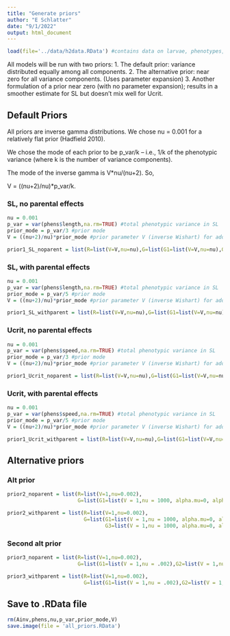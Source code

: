 ```yaml
---
title: "Generate priors"
author: "E Schlatter"
date: "9/1/2022"
output: html_document
---
```


```r
load(file='../data/h2data.RData') #contains data on larvae, phenotypes, and relatedness
```

All models will be run with two priors:
1. The default prior: variance distributed equally among all components.
2. The alternative prior: near zero for all variance components. (Uses parameter expansion)
3. Another formulation of a prior near zero (with no parameter expansion); results in a smoother estimate for SL but doesn't mix well for Ucrit.

## Default Priors

All priors are inverse gamma distributions. We chose nu = 0.001 for a relatively flat prior (Hadfield 2010).

We chose the mode of each prior to be p_var/k -- i.e., 1/k of the phenotypic variance (where k is the number of variance components).

The mode of the inverse gamma is V*nu/(nu+2). So,

V = ((nu+2)/nu)*p_var/k.

### SL, no parental effects

```r
nu = 0.001
p_var = var(phens$length,na.rm=TRUE) #total phenotypic variance in SL
prior_mode = p_var/3 #prior mode
V = ((nu+2)/nu)*prior_mode #prior parameter V (inverse Wishart) for additive genetic effect

prior1_SL_noparent = list(R=list(V=V,nu=nu),G=list(G1=list(V=V,nu=nu),G2=list(V=V,nu=nu)))
```

### SL, with parental effects

```r
nu = 0.001
p_var = var(phens$length,na.rm=TRUE) #total phenotypic variance in SL
prior_mode = p_var/5 #prior mode
V = ((nu+2)/nu)*prior_mode #prior parameter V (inverse Wishart) for additive genetic effect

prior1_SL_withparent = list(R=list(V=V,nu=nu),G=list(G1=list(V=V,nu=nu),G2=list(V=V,nu=nu),G3=list(V=V,nu=nu),G4=list(V=V,nu=nu)))
```

### Ucrit, no parental effects

```r
nu = 0.001
p_var = var(phens$speed,na.rm=TRUE) #total phenotypic variance in SL
prior_mode = p_var/3 #prior mode
V = ((nu+2)/nu)*prior_mode #prior parameter V (inverse Wishart) for additive genetic effect

prior1_Ucrit_noparent = list(R=list(V=V,nu=nu),G=list(G1=list(V=V,nu=nu),G2=list(V=V,nu=nu)))
```

### Ucrit, with parental effects

```r
nu = 0.001
p_var = var(phens$speed,na.rm=TRUE) #total phenotypic variance in SL
prior_mode = p_var/5 #prior mode
V = ((nu+2)/nu)*prior_mode #prior parameter V (inverse Wishart) for additive genetic effect

prior1_Ucrit_withparent = list(R=list(V=V,nu=nu),G=list(G1=list(V=V,nu=nu),G2=list(V=V,nu=nu),G3=list(V=V,nu=nu),G4=list(V=V,nu=nu)))
```


## Alternative priors

### Alt prior

```r
prior2_noparent = list(R=list(V=1,nu=0.002),
                       G=list(G1=list(V = 1,nu = 1000, alpha.mu=0, alpha.V=1),G2=list(V = 1,nu = 1000, alpha.mu=0, alpha.V=1)))

prior2_withparent = list(R=list(V=1,nu=0.002),
                         G=list(G1=list(V = 1,nu = 1000, alpha.mu=0, alpha.V=1),G2=list(V = 1,nu = 1000, alpha.mu=0, alpha.V=1),
                                G3=list(V = 1,nu = 1000, alpha.mu=0, alpha.V=1),G4=list(V = 1,nu = 1000, alpha.mu=0, alpha.V=1)))
```

### Second alt prior

```r
prior3_noparent = list(R=list(V=1,nu=0.002),
                       G=list(G1=list(V = 1,nu = .002),G2=list(V = 1,nu = .002)))

prior3_withparent = list(R=list(V=1,nu=0.002),
                         G=list(G1=list(V = 1,nu = .002),G2=list(V = 1,nu = .002),G3=list(V = 1,nu = .002),G4=list(V = 1,nu = .002)))
```


## Save to .RData file
```r
rm(Ainv,phens,nu,p_var,prior_mode,V)
save.image(file = 'all_priors.RData')
```

